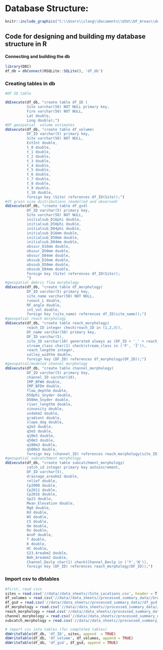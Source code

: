 # Database Structure:

```r
knitr::include_graphics("C:\\Users\\clang\\Documents\\USU\\DF_Areas\\debris_flow_stats\\code\\RProjects\\website\\RDS_website\\database_structure.png") 
```
## Code for designing and building my database structure in R


#### Connecting and building the db
```r
library(DBI)
df_db = dbConnect(RSQLite::SQLite(), 'df_db')
```
### Creating tables in db
```r
#DF ID table

dbExecute(df_db, "create table df_ID (
          Site varchar(50) NOT NULL primary key,
          Fire varchar(50) NOT NULL,
          Lat double,
          Long double);")
#DF geospatial  volume estimates
dbExecute(df_db, "create table df_volume(
          DF_ID varchar(5) primary key,
          Site varchar(50) NOT NULL,
          EstInt double,
          t_0 double,
          t_1 double,
          t_2 double,
          t_3 double,
          t_4 double,
          t_5 double,
          t_6 double,
          t_7 double,
          t_8 double,
          t_9 double,
          t_10 double,
          foreign key (Site) references df_ID(Site));")
#df grain size distributions (modelled and observed)
dbExecute(df_db, "create table df_gsd(
          DF_ID varchar(5) primary key,
          Site varchar(50) NOT NULL,
          initialsub_D16phi double,
          initialsub_D50phi double,
          initialsub_D84phi double,
          initialsub_D16mm double,
          initialsub_D50mm double,
          initialsub_D84mm double,
          obssur_D16mm double,
          obssur_D50mm double,
          obssur_D84mm double,
          obssub_D16mm double,
          obssub_D50mm double,
          obssub_D84mm double,
          foreign key (Site) references df_ID(Site));
          ")
#geospatial debris flow morphology
dbExecute(df_db, "create table df_morphology(
          DF_ID varchar(5) primary key,
          site_name varchar(50) NOT NULL,
          runout_L double,
          RF_angle double,
          int_vol double,
          foreign key (site_name) references df_ID(site_name));")
#geospatial reach morphology
dbExecute(df_db, "create table reach_morphology(
          reach_ID integer check(reach_ID in (1,2,3)),
          DF_name varchar(50) primary key,
          DF_ID varchar(5), 
          site_ID varchar(10) generated always as (DF_ID + '_' + reach_ID) stored,
          stream_class char(1) check(stream_class in ('P', 'I')),
          reach_lengthm integer,
          valley_widthm double,
          foreign key (DF_ID) references df_morphology(DF_ID));")
#geospatial/modeled channel morphology
dbExecute(df_db, "create table channel_morphology(
          DF_ID varchar(5) primary key,
          channel_ID varchar(10),
          IMP_BFWm double,
          IMP_BFDm double,
          flow_depthm double,
          D50phi_Snyder double,
          D50mm_Snyder double,
          river_lengthm double,
          sinuosity double,
          usdakm2 double,
          gradient double,
          slope_deg double,
          q2m3 double,
          q5m3 double,
          q10m3 double,
          q50m3 double,
          q100m3 double,
          q500m3 double,
          foreign key (channel_ID) references reach_morphology(site_ID));")
#geospatial subcatchment morphology
dbExecute(df_db, "create table subcatchment_morphology(
          catch_id integer primary key autoincrement,
          DF_ID varchar(5),
          drainage_areakm2 double,
          relief double,
          Cp2008 double,
          Cp2011 double,
          Cp2016 double,
          Sp23 double,
          Mean_Elevation double,
          MgO double,
          Rd double,
          WI double,
          CS double,
          Om double,
          Ro double,
          AnnP double,
          T double,
          K double,
          HC double,
          S23_Areakm2 double,
          Bmh_Areakm2 double,
          Channel_Devlp char(1) check(Channel_Devlp in ('Y','N')),
          foreign key (DF_ID) references reach_morphology(DF_ID));")
```
### Import csv to dbtables
```r
#first, read csvs
sites = read.csv('//data//data_sheets//Site_Locations.csv', header = T)
df_volumes = read.csv('//data//data_sheets//processed_summary_data//Gross_Summary_Vol_tdf.csv', header = T, na.strings = ' ')
df_gsd = read.csv('//data//data_sheets//processed_summary_data//df_gsd.csv', header = T, na.strings = ' ')
df_morphology = read.csv('//data//data_sheets//processed_summary_data//df_morphology.csv', header = T, na.strings = ' ')
reach_morphology = read.csv('//data//data_sheets//processed_summary_data//reach_morphology.csv', header = T, na.strings = ' ')
channel_morphology = read.csv('//data//data_sheets//processed_summary_data//channel_morphology.csv', header = T, na.strings = ' ')
subcatch_morphology = read.csv('//data//data_sheets//processed_summary_data//subcatchment_morphology.csv', header = T, na.strings = ' ')

# import csv into tables (for completed tables)
dbWriteTable(df_db, 'df_ID', sites, append  = TRUE)
dbWriteTable(df_db, 'df_volume', df_volumes, append = TRUE)
dbWriteTable(df_db, 'df_gsd', df_gsd, append = TRUE)
```

